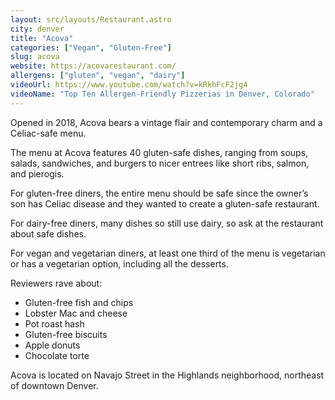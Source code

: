```yaml
---
layout: src/layouts/Restaurant.astro
city: denver
title: "Acova"
categories: ["Vegan", "Gluten-Free"]
slug: acova
website: https://acovarestaurant.com/
allergens: ["gluten", "vegan", "dairy"]
videoUrl: https://www.youtube.com/watch?v=kRkhFcF2jg4
videoName: "Top Ten Allergen-Friendly Pizzerias in Denver, Colorado"
---
```


Opened in 2018, Acova bears a vintage flair and contemporary charm and a Celiac-safe menu.

The menu at Acova features 40 gluten-safe dishes, ranging from soups, salads, sandwiches, and burgers to nicer entrees like short ribs, salmon, and pierogis.

For gluten-free diners, the entire menu should be safe since the owner’s son has Celiac disease and they wanted to create a gluten-safe restaurant.

For dairy-free diners, many dishes so still use dairy, so ask at the restaurant about safe dishes.

For vegan and vegetarian diners, at least one third of the menu is vegetarian or has a vegetarian option, including all the desserts.

Reviewers rave about:
* Gluten-free fish and chips
* Lobster Mac and cheese
* Pot roast hash
* Gluten-free biscuits
* Apple donuts
* Chocolate torte

Acova is located on Navajo Street in the Highlands neighborhood, northeast of downtown Denver.

